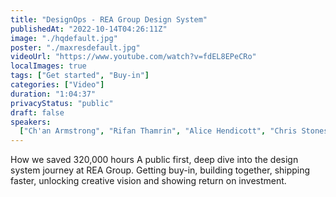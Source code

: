 ```yaml
---
title: "DesignOps - REA Group Design System"
publishedAt: "2022-10-14T04:26:11Z"
image: "./hqdefault.jpg"
poster: "./maxresdefault.jpg"
videoUrl: "https://www.youtube.com/watch?v=fdEL8EPeCRo"
localImages: true
tags: ["Get started", "Buy-in"]
categories: ["Video"]
duration: "1:04:37"
privacyStatus: "public"
draft: false
speakers:
  ["Ch'an Armstrong", "Rifan Thamrin", "Alice Hendicott", "Chris Stonestreet"]
---
```


How we saved 320,000 hours
A public first, deep dive into the design system journey at REA Group. Getting buy-in, building together, shipping faster, unlocking creative vision and showing return on investment.
